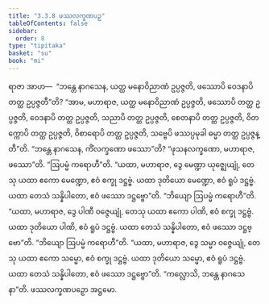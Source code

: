 ```yaml
---
title: "3.3.8 ဖဿလက္ခဏပဉှ"
tableOfContents: false
sidebar:
  order: 8
type: "tipitaka"
basket: "su"
book: "mi"
---
```



<DynamicBreadcrumb />

<Division number="56" book="mi" e="ch" v="28">

<Paragraph number="280" book="mi">
ရာဇာ အာဟ—  “ဘန္တေ နာဂသေန, ယတ္ထ မနောဝိညာဏံ ဥပ္ပဇ္ဇတိ, ဖဿောပိ ဝေဒနာပိ တတ္ထ ဥပ္ပဇ္ဇတီ”တိ? “အာမ, မဟာရာဇ, ယတ္ထ မနောဝိညာဏံ ဥပ္ပဇ္ဇတိ, ဖဿောပိ တတ္ထ ဥပ္ပဇ္ဇတိ, ဝေဒနာပိ တတ္ထ ဥပ္ပဇ္ဇတိ, သညာပိ တတ္ထ ဥပ္ပဇ္ဇတိ, စေတနာပိ တတ္ထ ဥပ္ပဇ္ဇတိ, ဝိတက္ကောပိ တတ္ထ ဥပ္ပဇ္ဇတိ, ဝိစာရောပိ တတ္ထ ဥပ္ပဇ္ဇတိ, သဗ္ဗေပိ ဖဿပ္ပမုခါ ဓမ္မာ တတ္ထ ဥပ္ပဇ္ဇန္တီ”တိ.
</Paragraph>

<Paragraph number="281" book="mi">
“ဘန္တေ နာဂသေန, ကိံလက္ခဏော ဖဿော”တိ? “ဖုသနလက္ခဏော, မဟာရာဇ, ဖဿော”တိ.
</Paragraph>

<Paragraph number="282" book="mi">
“ဩပမ္မံ ကရောဟီ”တိ. “ယထာ, မဟာရာဇ, ဒွေ မေဏ္ဍာ ယုဇ္ဈေယျုံ, တေသု ယထာ ဧကော မေဏ္ဍော, ဧဝံ စက္ခု ဒဋ္ဌဗ္ဗံ. ယထာ ဒုတိယော မေဏ္ဍော, ဧဝံ ရူပံ ဒဋ္ဌဗ္ဗံ. ယထာ တေသံ သန္နိပါတော, ဧဝံ ဖဿော ဒဋ္ဌဗ္ဗော”တိ.
</Paragraph>

<Paragraph number="283" book="mi">
“ဘိယျော ဩပမ္မံ ကရောဟီ”တိ. “ယထာ, မဟာရာဇ, ဒွေ ပါဏီ ဝဇ္ဇေယျုံ, တေသု ယထာ ဧကော ပါဏိ, ဧဝံ စက္ခု ဒဋ္ဌဗ္ဗံ. ယထာ ဒုတိယော ပါဏိ, ဧဝံ ရူပံ ဒဋ္ဌဗ္ဗံ. ယထာ တေသံ သန္နိပါတော, ဧဝံ ဖဿော ဒဋ္ဌဗ္ဗော”တိ.
</Paragraph>

<Paragraph number="284" book="mi">
“ဘိယျော ဩပမ္မံ ကရောဟီ”တိ. “ယထာ, မဟာရာဇ, ဒွေ သမ္မာ ဝဇ္ဇေယျုံ, တေသု ယထာ ဧကော သမ္မော, ဧဝံ စက္ခု ဒဋ္ဌဗ္ဗံ. ယထာ ဒုတိယော သမ္မော, ဧဝံ ရူပံ ဒဋ္ဌဗ္ဗံ. ယထာ တေသံ သန္နိပါတော, ဧဝံ ဖဿော ဒဋ္ဌဗ္ဗော”တိ.
</Paragraph>

<Paragraph number="285" book="mi">
“ကလ္လောသိ, ဘန္တေ နာဂသေနာ”တိ.

</Paragraph>
</Division>

<Paragraph number="286" type="center" book="mi">
ဖဿလက္ခဏပဉှော အဋ္ဌမော.
</Paragraph>